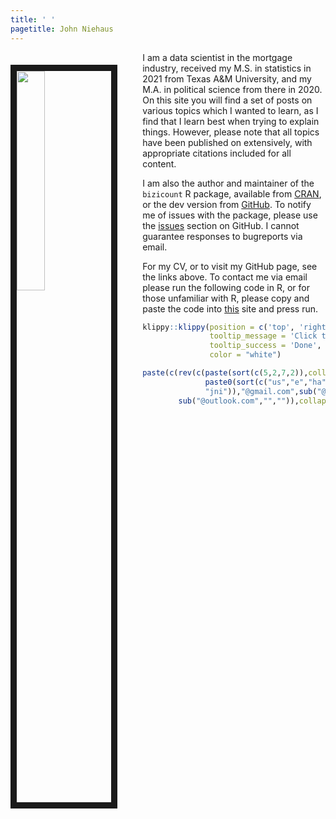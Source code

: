 ```yaml
---
title: ' '
pagetitle: John Niehaus
---
```

<img src="images/headshot_tamu.jpg" style="width:30%; border:10px solid; margin-right: 40px; margin-top: 20px" align="left">


I am a data scientist in the mortgage industry, received my M.S. in statistics in 2021 from Texas A\&M University, and my M.A. in political science from there in 2020. On this site you will find a set of posts on various topics which I wanted to learn, as I find that I learn best when trying to explain things. However, please note that all topics have been published on extensively, with appropriate citations included for all content. 

I am also the author and maintainer of the `bizicount` R package, available from [CRAN](https://cran.r-project.org/web/packages/bizicount/index.html), or the dev version from
[GitHub](https://github.com/jmniehaus/bizicount). To notify me of issues with the package, 
please use the [issues](https://github.com/jmniehaus/bizicount/issues) section on GitHub. I cannot guarantee responses to bugreports via email.

For my CV, or to visit my GitHub page, see the links above. To contact me via email please run the following code in R, or for those unfamiliar with R, please copy and paste the code into [this](https://rdrr.io/snippets/) site and press run.



```r
klippy::klippy(position = c('top', 'right'),
               tooltip_message = 'Click to copy', 
               tooltip_success = 'Done',
               color = "white")
```

```r
paste(c(rev(c(paste(sort(c(5,2,7,2)),collapse= ""),
              paste0(sort(c("us","e","ha")),collapse=""),
              "jni")),"@gmail.com",sub("@yahoo.com","", ""),
        sub("@outlook.com","","")),collapse="")
```
